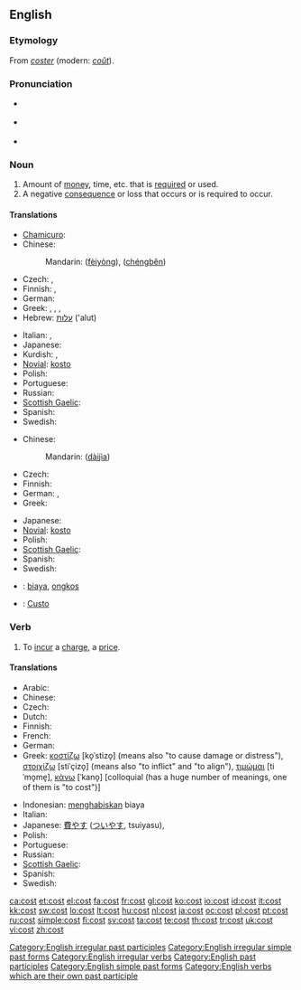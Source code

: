 ==English==

{{rank|week|stone|tree|781|cost|value|cast|speaking}}

===Etymology===
From {{etyl|fro}} ''[[coster]]'' (modern: ''[[coût]]'').

===Pronunciation===
* {{a|RP}} {{IPA|/kɒst/}}
* {{a|US}} {{IPA|/kɔst/}}
* {{audio|en-us-cost.ogg|Audio (US)}}
*: {{rhymes|ɒst}}

===Noun===
{{wikipedia}}
{{en-noun}}

# Amount of [[money]], time, etc. that is [[required]] or used.
# A negative [[consequence]] or loss that occurs or is required to occur.

====Translations====
{{trans-top|amount of money, time, etc.}}
* [[Chamicuro]]: {{tø|ccc|iso'no}}
* Chinese:
*: Mandarin: {{zh-ts|費用|费用}} ([[fèi]][[yòng]]), {{zh-ts|成本|成本}} ([[chéng]][[běn]])
* Czech: {{t-|cs|náklad|m}}, {{t+|cs|cena|f}}
* Finnish: {{t+|fi|hinta}}, {{t+|fi|kustannus}}
* German: {{t+|de|Kosten|f|p}}
* Greek: {{t+|el|κόστος|n|tr=kóstos|sc=Grek}}, {{t+|el|δαπάνη|f|tr=dapáni|sc=Grek}}, {{t+|el|τίμημα|n|tr=tímima|sc=Grek}}, {{t+|el|αντίτιμο|n|tr=antítimo|sc=Grek}}
* Hebrew: [[עלות]] ('alut) {{f}}
{{trans-mid}}
* Italian: {{t+|it|costo|m}}, {{t+|it|spesa|f}}
* Japanese: {{t+|ja|費用|tr=[[ひよう]], hiyō|sc=Jpan}}
* Kurdish: {{ku-Arab|[[به‌ها]]}}, {{ku-Arab|[[نرخ]]}}
* [[Novial]]: [[kosto]]
* Polish: {{t+|pl|koszt|m}}
* Portuguese: {{t+|pt|custo|m}}
* Russian: {{t|ru|стоимость|f|tr=stóimost'|sc=Cyrl}}
* [[Scottish Gaelic]]: {{t-|gd|cosgais|f|xs=Scottish Gaelic}}
* Spanish: {{t+|es|costo|m}}
* Swedish: {{t+|sv|kostnad|c}}
{{trans-bottom}}

{{trans-top|negative consequence or loss}}
* Chinese:
*: Mandarin: {{zh-ts|代價|代价}} ([[dài]][[jìa]])
* Czech: {{t+|cs|cena|f}}
* Finnish: {{t+|fi|hinta}}
* German: {{t+|de|Verlust|m}}, {{t-|de|Ausgaben|f}}
* Greek: {{t+|el|κόστος|n|tr=kóstos|sc=Grek}}
{{trans-mid}}
* Japanese: {{t|ja|代償|tr=[[だいしょう]], daishō|sc=Jpan}}
* [[Novial]]: [[kosto]]
* Polish: {{t+|pl|cena|f}}
* [[Scottish Gaelic]]: {{t-|gd|cosgais|f|xs=Scottish Gaelic}}
* Spanish: {{t+|es|costo|m}}
* Swedish: {{t+|sv|kostnad|c}}
{{trans-bottom}}

{{checktrans-top}}
* {{ttbc|Indonesian}}: [[biaya]], [[ongkos]]
* {{ttbc|Portuguese}}: [[Custo]]
{{trans-bottom}}

===Verb===
{{en-verb|costs|costing|cost}}

# To [[incur]] a [[charge]], a [[price]].

====Translations====
{{trans-top|to incur a charge, a price}}
* Arabic: {{t|ar|ساوى|tr=saawaa|sc=Arab}}
* Chinese: {{zh-tsp|花費|花费|huāfèi}}
* Czech: {{t+|cs|stát}}
* Dutch: {{t+|nl|kosten}}
* Finnish: {{t+|fi|maksaa}}
* French: {{t+|fr|coûter}}
* German: {{t+|de|kosten}}
* Greek: [[κοστίζω]] [ko̞ˈstizo̞] (means also "to cause damage or distress"), [[στοιχίζω]] [stiˈçizo̞] (means also "to inflict" and "to align"), [[τιμώμαι]] [tiˈmo̞me̞], [[κάνω]] [ˈkano̞] [colloquial (has a huge number of meanings, one of them is "to cost")]
{{trans-mid}}
* Indonesian: [[habis|menghabiskan]] biaya
* Italian: {{t+|it|costare}}
* Japanese: [[費やす]] ([[ついやす]], tsuiyasu),  {{t|ja|掛かる|tr=kakaru|sc=Jpan}}
* Polish: {{t+|pl|kosztować}}
* Portuguese: {{t+|pt|custar}}
* Russian: {{t|ru|стоить|tr=stóit'|sc=Cyrl}}
* [[Scottish Gaelic]]: {{t-|gd|cosg|xs=Scottish Gaelic}}
* Spanish: {{t-|es|costar}}
* Swedish: {{t+|sv|kosta|c}}
{{trans-bottom}}

[[Category:English irregular past participles]]
[[Category:English irregular simple past forms]]
[[Category:English irregular verbs]]
[[Category:English past participles]]
[[Category:English simple past forms]]
[[Category:English verbs which are their own past participle]]

[[ca:cost]]
[[et:cost]]
[[el:cost]]
[[fa:cost]]
[[fr:cost]]
[[gl:cost]]
[[ko:cost]]
[[io:cost]]
[[id:cost]]
[[it:cost]]
[[kk:cost]]
[[sw:cost]]
[[lo:cost]]
[[lt:cost]]
[[hu:cost]]
[[nl:cost]]
[[ja:cost]]
[[oc:cost]]
[[pl:cost]]
[[pt:cost]]
[[ru:cost]]
[[simple:cost]]
[[fi:cost]]
[[sv:cost]]
[[ta:cost]]
[[te:cost]]
[[th:cost]]
[[tr:cost]]
[[uk:cost]]
[[vi:cost]]
[[zh:cost]]